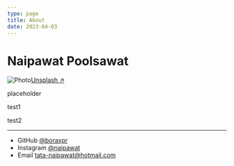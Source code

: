 ```yaml
---
type: page
title: About
date: 2023-04-03
---
```


# Naipawat Poolsawat


<Image
  src="/images/bora.png"
  alt="Photo"
  priority
  className="next-image"
/>[Unsplash ↗ ](https://unsplash.com/photos/WeYamle9fDM)

placeholder

test1

test2

---


- GitHub [@boraxpr](https://github.com/boraxpr)
- Instagram [@naipawat](instagram.com/naipawat)
- Email tata-naipawat@hotmail.com
